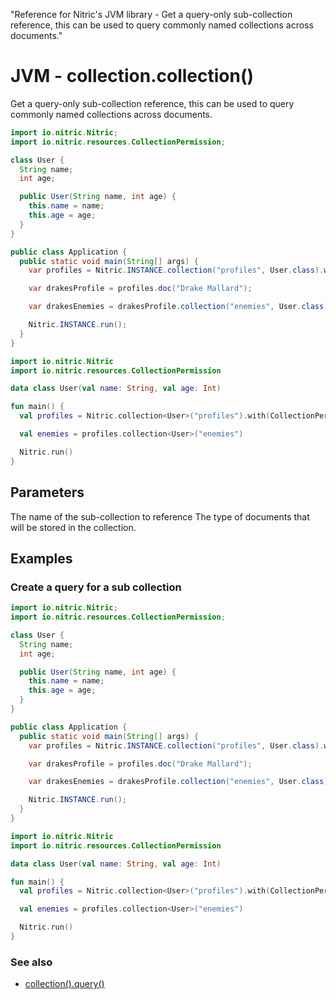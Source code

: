   "Reference for Nitric's JVM library - Get a query-only sub-collection reference, this can be used to query commonly named collections across documents."

# JVM - collection.collection()

Get a query-only sub-collection reference, this can be used to query commonly named collections across documents.

<CodeGroup>

```java
import io.nitric.Nitric;
import io.nitric.resources.CollectionPermission;

class User {
  String name;
  int age;

  public User(String name, int age) {
    this.name = name;
    this.age = age;
  }
}

public class Application {
  public static void main(String[] args) {
    var profiles = Nitric.INSTANCE.collection("profiles", User.class).with(CollectionPermission.Read);

    var drakesProfile = profiles.doc("Drake Mallard");

    var drakesEnemies = drakesProfile.collection("enemies", User.class);

    Nitric.INSTANCE.run();
  }
}
```

```kotlin
import io.nitric.Nitric
import io.nitric.resources.CollectionPermission

data class User(val name: String, val age: Int)

fun main() {
  val profiles = Nitric.collection<User>("profiles").with(CollectionPermission.Read)

  val enemies = profiles.collection<User>("enemies")

  Nitric.run()
}
```

</CodeGroup>

## Parameters

<Properties>
  <Property name="name" required type="String">
    The name of the sub-collection to reference
  </Property>
  <Property name="type" required type="Class<T>">
    The type of documents that will be stored in the collection.
  </Property>
</Properties>

## Examples

### Create a query for a sub collection

<CodeGroup>

```java
import io.nitric.Nitric;
import io.nitric.resources.CollectionPermission;

class User {
  String name;
  int age;

  public User(String name, int age) {
    this.name = name;
    this.age = age;
  }
}

public class Application {
  public static void main(String[] args) {
    var profiles = Nitric.INSTANCE.collection("profiles", User.class).with(CollectionPermission.Read);

    var drakesProfile = profiles.doc("Drake Mallard");

    var drakesEnemies = drakesProfile.collection("enemies", User.class);

    Nitric.INSTANCE.run();
  }
}
```

```kotlin
import io.nitric.Nitric
import io.nitric.resources.CollectionPermission

data class User(val name: String, val age: Int)

fun main() {
  val profiles = Nitric.collection<User>("profiles").with(CollectionPermission.Read)

  val enemies = profiles.collection<User>("enemies")

  Nitric.run()
}
```

</CodeGroup>

### See also

- [collection().query()](./collection-query)
